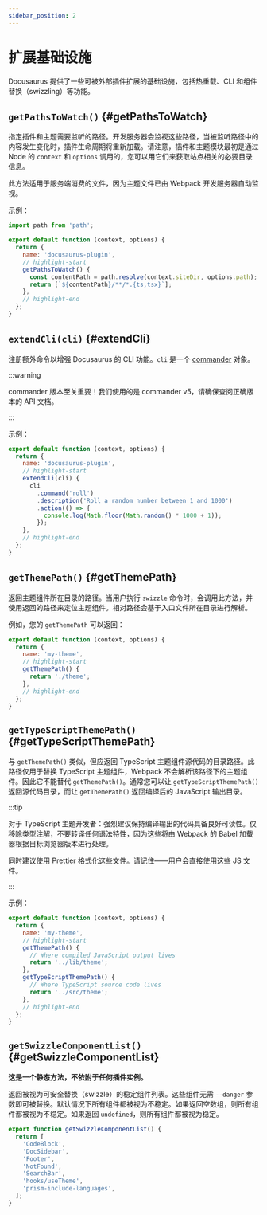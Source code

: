 ```yaml
---
sidebar_position: 2
---
```


# 扩展基础设施

Docusaurus 提供了一些可被外部插件扩展的基础设施，包括热重载、CLI 和组件替换（swizzling）等功能。

## `getPathsToWatch()` {#getPathsToWatch}

指定插件和主题需要监听的路径。开发服务器会监视这些路径，当被监听路径中的内容发生变化时，插件生命周期将重新加载。请注意，插件和主题模块最初是通过 Node 的 `context` 和 `options` 调用的，您可以用它们来获取站点相关的必要目录信息。

此方法适用于服务端消费的文件，因为主题文件已由 Webpack 开发服务器自动监视。

示例：

```js title="docusaurus-plugin/src/index.js"
import path from 'path';

export default function (context, options) {
  return {
    name: 'docusaurus-plugin',
    // highlight-start
    getPathsToWatch() {
      const contentPath = path.resolve(context.siteDir, options.path);
      return [`${contentPath}/**/*.{ts,tsx}`];
    },
    // highlight-end
  };
}
```

## `extendCli(cli)` {#extendCli}

注册额外命令以增强 Docusaurus 的 CLI 功能。`cli` 是一个 [commander](https://www.npmjs.com/package/commander/v/5.1.0) 对象。

:::warning

commander 版本至关重要！我们使用的是 commander v5，请确保查阅正确版本的 API 文档。

:::

示例：

```js title="docusaurus-plugin/src/index.js"
export default function (context, options) {
  return {
    name: 'docusaurus-plugin',
    // highlight-start
    extendCli(cli) {
      cli
        .command('roll')
        .description('Roll a random number between 1 and 1000')
        .action(() => {
          console.log(Math.floor(Math.random() * 1000 + 1));
        });
    },
    // highlight-end
  };
}
```

## `getThemePath()` {#getThemePath}

返回主题组件所在目录的路径。当用户执行 `swizzle` 命令时，会调用此方法，并使用返回的路径来定位主题组件。相对路径会基于入口文件所在目录进行解析。

例如，您的 `getThemePath` 可以返回：

```js title="my-theme/src/index.js"
export default function (context, options) {
  return {
    name: 'my-theme',
    // highlight-start
    getThemePath() {
      return './theme';
    },
    // highlight-end
  };
}
```

## `getTypeScriptThemePath()` {#getTypeScriptThemePath}

与 `getThemePath()` 类似，但应返回 TypeScript 主题组件源代码的目录路径。此路径仅用于替换 TypeScript 主题组件，Webpack 不会解析该路径下的主题组件。因此它不能替代 `getThemePath()`。通常您可以让 `getTypeScriptThemePath()` 返回源代码目录，而让 `getThemePath()` 返回编译后的 JavaScript 输出目录。

:::tip

对于 TypeScript 主题开发者：强烈建议保持编译输出的代码具备良好可读性。仅移除类型注解，不要转译任何语法特性，因为这些将由 Webpack 的 Babel 加载器根据目标浏览器版本进行处理。

同时建议使用 Prettier 格式化这些文件。请记住——用户会直接使用这些 JS 文件。

:::

示例：

```js title="my-theme/src/index.js"
export default function (context, options) {
  return {
    name: 'my-theme',
    // highlight-start
    getThemePath() {
      // Where compiled JavaScript output lives
      return '../lib/theme';
    },
    getTypeScriptThemePath() {
      // Where TypeScript source code lives
      return '../src/theme';
    },
    // highlight-end
  };
}
```

## `getSwizzleComponentList()` {#getSwizzleComponentList}

**这是一个静态方法，不依附于任何插件实例。**

返回被视为可安全替换（swizzle）的稳定组件列表。这些组件无需 `--danger` 参数即可被替换。默认情况下所有组件都被视为不稳定。如果返回空数组，则所有组件都被视为不稳定。如果返回 `undefined`，则所有组件都被视为稳定。

```js title="my-theme/src/index.js"
export function getSwizzleComponentList() {
  return [
    'CodeBlock',
    'DocSidebar',
    'Footer',
    'NotFound',
    'SearchBar',
    'hooks/useTheme',
    'prism-include-languages',
  ];
}
```